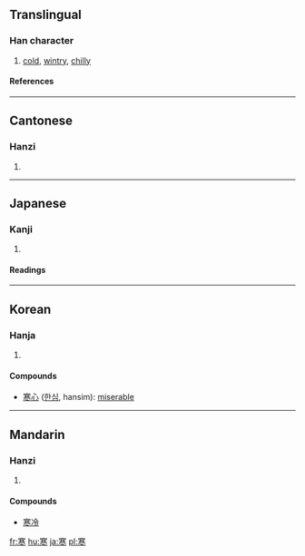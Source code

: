 ==Translingual==
===Han character===
{{Han char|rn=40|rad=宀|as=09|sn=12|four=3030<sub>3</sub>|canj=十廿金卜 (JTCY)}}
# [[cold]], [[wintry]], [[chilly]]
====References====
{{Han ref|kx=0289.090|dkj=07239|dj=0572.100|hdz=20941.060|uh=5BD2|ud=23506|bh=B448|bd=46152}}

----
==Cantonese==
===Hanzi===
{{yue-hanzi|jyut=|y=hon4}}
# {{defn|Cantonese}}

----
==Japanese==
===Kanji===
{{ja-kanji|grade=3|rs=宀09}}
# {{defn|Japanese}} 
====Readings====
{{ja-readings|on=[[かん]] (kan)|kun=[[さむい]] (samui), [[さむさ]] (samusa)}}

----
==Korean==
===Hanja===
{{ko-hanja|hangeul=[[한]]|rv=han|mr=han}}
# {{defn|Korean}}


====Compounds====
* [[寒心]] ([[한심]], hansim): [[miserable]]

----
==Mandarin==
===Hanzi===
{{cmn-hanzi|pin=[[hán]] ([[han2]])|wg=han<sup>2</sup>}}
# {{defn|Mandarin}}

====Compounds====
* [[寒冷]]

[[fr:寒]]
[[hu:寒]]
[[ja:寒]]
[[pl:寒]]